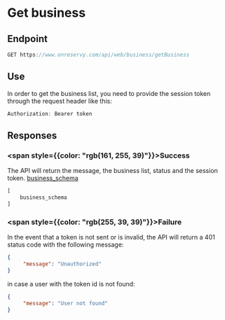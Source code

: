 # Get business

## Endpoint

```ts
GET https://www.onreservy.com/api/web/business/getBusiness
```

## Use
In order to get the business list, you need to provide the session token through the request header like this:
```ts
Authorization: Bearer token
```

## Responses

###   <span style={{color: "rgb(161, 255, 39)"}}>Success</span>
The API will return the message,  the business list, status and the session token. [business_schema](../../models/business##business)


```ts
[
    business_schema
]
```

### <span style={{color: "rgb(255, 39, 39)"}}>Failure</span>

In the event that a token is not sent or is invalid, the API will return a 401 status code with the following message:

```json
{
     "message": "Unauthorized"
}
```
in case a user with the token id is not found:
```json
{
     "message": "User not found"
}
```